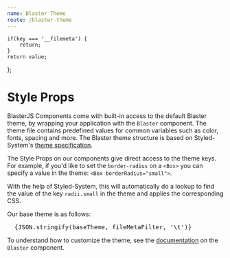 ```yaml
---
name: Blaster Theme
route: /blaster-theme
---
```


    if(key === '__filemeta') {
        return;
    }
    return value;
};

# Style Props

BlasterJS Components come with built-in access to the default Blaster theme, by wrapping your application with the `Blaster` component. The theme file contains predefined values for common variables such as color, fonts, spacing and more. The Blaster theme structure is based on Styled-System's [theme specification](https://styled-system.com/theme-specification/#key-reference).

The Style Props on our components give direct access to the theme keys. For example, if you'd like to set the `border-radius` on a `<Box>` you can specify a value in the theme: `<Box borderRadius="small">`.

With the help of Styled-System, this will automatically do a lookup to find the value of the key `radii.small` in the theme and applies the corresponding CSS.

Our base theme is as follows:

<pre>
  {JSON.stringify(baseTheme, fileMetaFilter, '\t')}
</pre>

To understand how to customize the theme, see the [documentation]((/primitives/blaster)) on the `Blaster` component.